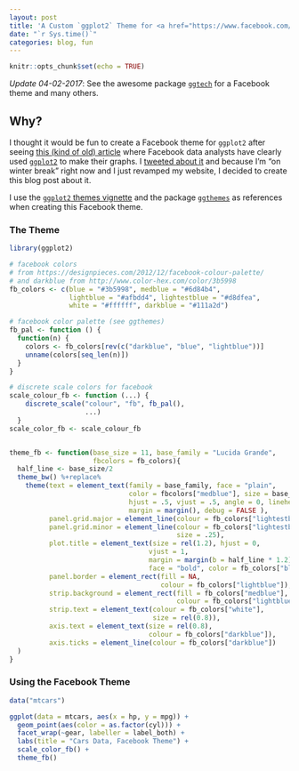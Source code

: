 ```yaml
---
layout: post
title: 'A Custom `ggplot2` Theme for <a href="https://www.facebook.com/">Facebook</a>'
date: "`r Sys.time()`"
categories: blog, fun
---
```


```r
knitr::opts_chunk$set(echo = TRUE)
```

*Update 04-02-2017*: See the awesome package [`ggtech`](https://github.com/ricardo-bion/ggtech) for a Facebook theme and many others. 

## Why? 

I thought it would be fun to create a Facebook theme for `ggplot2` after seeing [this (kind of old) article](http://www.theatlantic.com/technology/archive/2014/02/when-you-fall-in-love-this-is-what-facebook-sees/283865/?utm_source=mitfb) where Facebook data analysts have clearly used [`ggplot2`](http://docs.ggplot2.org/current/) to make their graphs. I [tweeted about it]() and because I'm "on winter break" right now and I just revamped my website, I decided to create this blog post about it.

I use the [`ggplot2` themes vignette](http://docs.ggplot2.org/dev/vignettes/themes.html) and the package [`ggthemes`](https://github.com/jrnold/ggthemes) as references when creating this Facebook theme.

### The Theme

```r
library(ggplot2)

# facebook colors
# from https://designpieces.com/2012/12/facebook-colour-palette/
# and darkblue from http://www.color-hex.com/color/3b5998
fb_colors <- c(blue = "#3b5998", medblue = "#6d84b4", 
               lightblue = "#afbdd4", lightestblue = "#d8dfea", 
               white = "#ffffff", darkblue = "#111a2d")

# facebook color palette (see ggthemes)
fb_pal <- function () {
  function(n) {
    colors <- fb_colors[rev(c("darkblue", "blue", "lightblue"))]
    unname(colors[seq_len(n)])
  }
} 

# discrete scale colors for facebook
scale_colour_fb <- function (...) {
    discrete_scale("colour", "fb", fb_pal(), 
                   ...)
  }  
scale_color_fb <- scale_colour_fb


theme_fb <- function(base_size = 11, base_family = "Lucida Grande", 
                     fbcolors = fb_colors){
  half_line <- base_size/2
  theme_bw() %+replace% 
    theme(text = element_text(family = base_family, face = "plain", 
                              color = fbcolors["medblue"], size = base_size,
                              hjust = .5, vjust = .5, angle = 0, lineheight = 1.1, 
                              margin = margin(), debug = FALSE ),
          panel.grid.major = element_line(colour = fb_colors["lightestblue"]),
          panel.grid.minor = element_line(colour = fb_colors["lightestblue"],
                                          size = .25), 
          plot.title = element_text(size = rel(1.2), hjust = 0, 
                                   vjust = 1, 
                                   margin = margin(b = half_line * 1.2), 
                                   face = "bold", color = fb_colors["blue"]),
          panel.border = element_rect(fill = NA, 
                                      colour = fb_colors["lightblue"]),
          strip.background = element_rect(fill = fb_colors["medblue"], 
                                          colour = fb_colors["lightblue"]),
          strip.text = element_text(colour = fb_colors["white"], 
                                    size = rel(0.8)),
          axis.text = element_text(size = rel(0.8), 
                                   colour = fb_colors["darkblue"]),
          axis.ticks = element_line(colour = fb_colors["darkblue"])
  )
}
```

### Using the Facebook Theme

```r
data("mtcars")

ggplot(data = mtcars, aes(x = hp, y = mpg)) + 
  geom_point(aes(color = as.factor(cyl))) + 
  facet_wrap(~gear, labeller = label_both) + 
  labs(title = "Cars Data, Facebook Theme") + 
  scale_color_fb() + 
  theme_fb()
```

